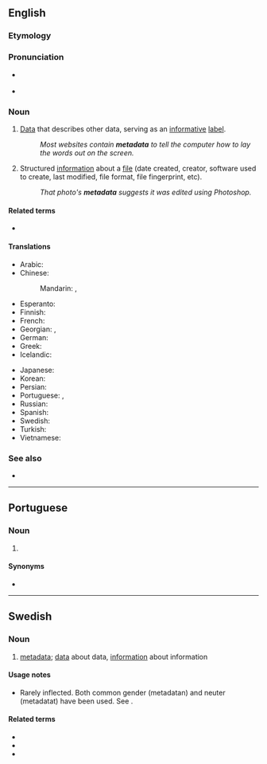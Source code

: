 {{also|meta data}}
==English==
{{wikipedia}}

===Etymology===
{{prefix|meta|data|lang=en}}

===Pronunciation===
* {{a|UK}} {{IPA|/ˈmɛt.əˌdeɪ.tə/|lang=en}}
* {{audio|En-us-metadata.ogg|Audio (US)|lang=en}}

===Noun===
{{en-noun|-}}

# [[data|Data]] that describes other data, serving as an [[informative]] [[label]].
#: ''Most websites contain '''metadata''' to tell the computer how to lay the words out on the screen.''
# {{lb|en|computing}} Structured [[information]] about a [[file]] (date created, creator, software used to create, last modified, file format, file fingerprint, etc).
#: ''That photo's '''metadata''' suggests it was edited using Photoshop.''

====Related terms====
* {{l|en|metainformation}}

====Translations====
{{trans-top|data that describes data}}
* Arabic: {{t|ar|بَيَانَات وَصْفِيَّة|f-p}}
* Chinese:
*: Mandarin: {{t|cmn|元數據|sc=Hani}}, {{t|cmn|元数据|tr=yuánshùjù|sc=Hani}}
* Esperanto: {{t|eo|meta-dateno}}
* Finnish: {{t|fi|metadata}}
* French: {{t+|fr|métadonnées|f-p}}
* Georgian: {{t|ka|მეტა-მონაცემები}}, {{t|ka|მეტამონაცემები}}
* German: {{t+|de|Metadaten|p}}
* Greek: {{t|el|μεταδεδομένα|n-p}}
* Icelandic: {{t|is|lýsigögn|n-p}}
{{trans-mid}}
* Japanese: {{t|ja|メタデータ|tr=metadēta|sc=Jpan}}
* Korean: {{t|ko|메타데이터|sc=Kore}}
* Persian: {{t+|fa|فراداده|tr=farâdâde}}
* Portuguese: {{t|pt|metadados|m-p}}, {{t|pt|metadata|f}}
* Russian: {{t+|ru|метада́нные|n-p}}
* Spanish: {{t+|es|metadatos|m-p}}
* Swedish: {{t+|sv|metadata|c}}
* Turkish: {{t+|tr|üstveri}}
* Vietnamese: {{t+|vi|siêu dữ liệu}}
{{trans-bottom}}

===See also===
* {{l|en|tag}}

----

==Portuguese==

===Noun===
{{pt-noun|f|-}}

# {{l|en|metadata}} {{gloss|data that describes other data}}

====Synonyms====
* {{l|pt|metadados}}

----

==Swedish==

===Noun===
{{sv-noun|c}}

# [[#English|metadata]]; [[data]] about data, [[information]] about information

====Usage notes====
* Rarely inflected. Both common gender (metadatan) and neuter (metadatat) have been used. See {{l|sv|data}}.

====Related terms====
* {{l|sv|metadatahantering}}
* {{l|sv|metadataschema}}
* {{l|sv|metadatastruktur}}